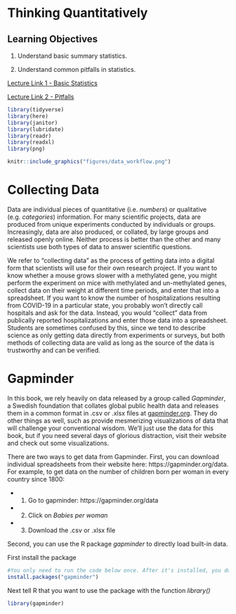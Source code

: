 # Thinking Quantitatively

## Learning Objectives

1. Understand basic summary statistics.

2. Understand common pitfalls in statistics.

[Lecture Link 1 - Basic Statistics](https://docs.google.com/presentation/d/1CKoyF90yze6sUtrmM4AUgc9aNC1NE3iftuwFU6SQ-J0/edit?usp=sharing)

[Lecture Link 2 - Pitfalls](https://docs.google.com/presentation/d/11UmBqtQeIYfPgR3SUs7F5PRljePmQsXb5UIhriQXFu0/edit?usp=sharing) 

```r
library(tidyverse)
library(here)
library(janitor)
library(lubridate)
library(readr)
library(readxl)
library(png)
```

```r
knitr::include_graphics("figures/data_workflow.png")
```

# Collecting Data

Data are individual pieces of quantitative (i.e. *numbers*) or qualitative (e.g. *categories*) information. For many scientific projects, data are produced from unique experiments conducted by individuals or groups. Increasingly, data are also produced, or collated, by large groups and released openly online. Neither process is better than the other and many scientists use both types of data to answer scientific questions.

We refer to "collecting data" as the process of getting data into a digital form that scientists will use for their own research project. If you want to know whether a mouse grows slower with a methylated gene, you might perform the experiment on mice with methylated and un-methylated genes, collect data on their weight at different time periods, and enter that into a spreadsheet. If you want to know the number of hospitalizations resulting from COVID-19 in a particular state, you probably won't directly call hospitals and ask for the data. Instead, you would "collect" data from publically reported hospitalizations and enter those data into a spreadsheet. Students are sometimes confused by this, since we tend to describe science as only getting data directly from experiments or surveys, but both methods of collecting data are valid as long as the source of the data is trustworthy and can be verified.

# Gapminder

In this book, we rely heavily on data released by a group called *Gapminder*, a Swedish foundation that collates global public health data and releases them in a common format in .csv or .xlsx files at [gapminder.org](gapminder.org). They do other things as well, such as provide mesmerizing visualizations of data that will challenge your conventional wisdom. We'll just use the data for this book, but if you need several days of glorious distraction, visit their website and check out some visualizations.

There are two ways to get data from Gapminder. First, you can download individual spreadsheets from their website here: https://gapminder.org/data. For example, to get data on the number of children born per woman in every country since 1800:

+ 1) Go to gapminder: https://gapminder.org/data
+ 2) Click on *Babies per woman*
+ 3) Download the .csv or .xlsx file

Second, you can use the R package *gapminder* to directly load built-in data.

First install the package
```r
#You only need to run the code below once. After it's installed, you don't need to install it again.
install.packages("gapminder")
```
Next tell R that you want to use the package with the function *library()*
```r
library(gapminder)
```



